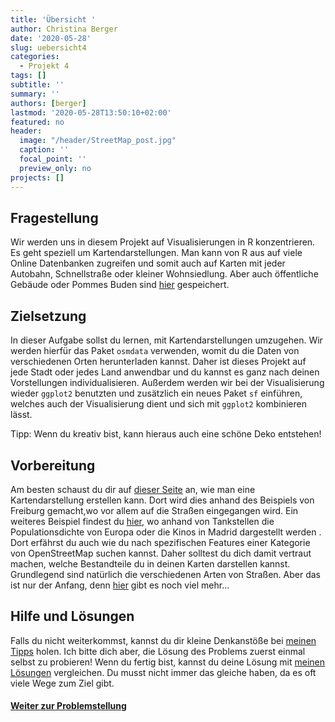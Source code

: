 ---
title: 'Übersicht '
author: Christina Berger
date: '2020-05-28'
slug: uebersicht4
categories:
  - Projekt 4
tags: []
subtitle: ''
summary: ''
authors: [berger]
lastmod: '2020-05-28T13:50:10+02:00'
featured: no
header:
  image: "/header/StreetMap_post.jpg"
  caption: ''
  focal_point: ''
  preview_only: no
projects: []
---

## Fragestellung


Wir werden uns in diesem Projekt auf Visualisierungen in R konzentrieren. Es geht speziell um Kartendarstellungen. Man kann von R aus auf viele Online Datenbanken zugreifen und somit auch auf Karten mit jeder Autobahn, Schnellstraße oder kleiner Wohnsiedlung. Aber auch öffentliche Gebäude oder Pommes Buden sind [hier](https://www.openstreetmap.org/) gespeichert.


## Zielsetzung
In dieser Aufgabe sollst du lernen, mit Kartendarstellungen umzugehen. Wir werden hierfür das Paket `osmdata` verwenden, womit du die Daten von verschiedenen Orten herunterladen kannst. Daher ist dieses Projekt auf jede Stadt oder jedes Land anwendbar und du kannst es ganz nach deinen Vorstellungen individualisieren. Außerdem werden wir bei der Visualisierung wieder `ggplot2` benutzten und zusätzlich ein neues Paket `sf` einführen, welches auch der Visualisierung dient und sich mit `ggplot2` kombinieren lässt.

Tipp: Wenn du kreativ bist, kann hieraus auch eine schöne Deko entstehen!


## Vorbereitung

Am besten schaust du dir auf [dieser Seite](https://ggplot2tutor.com/streetmaps/streetmaps/) an, wie man eine Kartendarstellung erstellen kann. Dort wird dies anhand des Beispiels von Freiburg gemacht,wo vor allem auf die Straßen eingegangen wird. Ein weiteres Beispiel findest du [hier](https://dominicroye.github.io/en/2018/accessing-openstreetmap-data-with-r/), wo anhand von Tankstellen die Populationsdichte von Europa oder die Kinos in Madrid dargestellt werden . Dort erfährst du auch wie du nach spezifischen Features einer Kategorie von OpenStreetMap suchen kannst. Daher solltest du dich damit vertraut machen, welche Bestandteile du in deinen Karten darstellen kannst. Grundlegend sind natürlich die verschiedenen Arten von Straßen. Aber das ist nur der Anfang, denn [hier](https://wiki.openstreetmap.org/wiki/Map_Features) gibt es noch viel mehr…


## Hilfe und Lösungen

Falls du nicht weiterkommst, kannst du dir kleine Denkanstöße bei [meinen Tipps](/post/tipps4/) holen. Ich bitte dich aber, die Lösung des Problems zuerst einmal selbst zu probieren! Wenn du fertig bist, kannst du deine Lösung mit [meinen Lösungen](/post/loesungen4/) vergleichen. Du musst nicht immer das gleiche haben, da es oft viele Wege zum Ziel gibt.


#### [Weiter zur Problemstellung](/post/problemstellung4)

